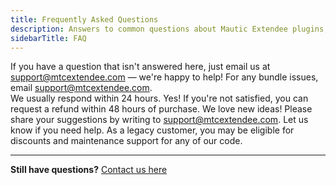 ```yaml
---
title: Frequently Asked Questions
description: Answers to common questions about Mautic Extendee plugins, support, and policies.
sidebarTitle: FAQ
---
```


<Callout type="info">
  If you have a question that isn't answered here, just email us at <a href="mailto:support@mtcextendee.com">support@mtcextendee.com</a> — we're happy to help!
</Callout>

<Steps>
  <Step title="How do I address issues with my bundle?">
    For any bundle issues, email <a href="mailto:support@mtcextendee.com">support@mtcextendee.com</a>.<br />
    We usually respond within 24 hours.
  </Step>
  <Step title="Is there a refund policy?">
    Yes! If you're not satisfied, you can request a refund within 48 hours of purchase.
  </Step>
  <Step title="I have an idea for a new feature...">
    We love new ideas! Please share your suggestions by writing to <a href="mailto:support@mtcextendee.com">support@mtcextendee.com</a>.
  </Step>
  <Step title="I purchased a few older plugins">
    Let us know if you need help. As a legacy customer, you may be eligible for discounts and maintenance support for any of our code.
  </Step>
</Steps>

---

**Still have questions?** [Contact us here](/contact)
